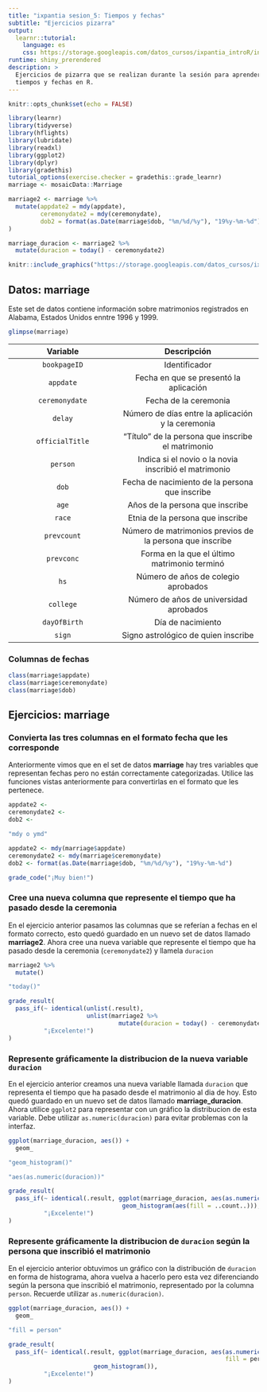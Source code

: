 ```yaml
---
title: "ixpantia sesion_5: Tiempos y fechas"
subtitle: "Ejercicios pizarra"
output: 
  learnr::tutorial:
    language: es
    css: https://storage.googleapis.com/datos_cursos/ixpantia_introR/intro_r.css
runtime: shiny_prerendered
description: >
  Ejercicios de pizarra que se realizan durante la sesión para aprender sobre
  tiempos y fechas en R.
---
```


<style>
@import url('https://fonts.googleapis.com/css2?family=Roboto+Mono&family=Roboto+Slab&family=Source+Sans+Pro:wght@300;400&display=swap');

@import url('https://fonts.googleapis.com/css2?family=Lato&display=swap');
</style> 

```r
knitr::opts_chunk$set(echo = FALSE)

library(learnr)
library(tidyverse)
library(hflights)
library(lubridate)
library(readxl)
library(ggplot2)
library(dplyr)
library(gradethis)
tutorial_options(exercise.checker = gradethis::grade_learnr)
marriage <- mosaicData::Marriage

marriage2 <- marriage %>% 
  mutate(appdate2 = mdy(appdate),
         ceremonydate2 = mdy(ceremonydate),
         dob2 = format(as.Date(marriage$dob, "%m/%d/%y"), "19%y-%m-%d")
)

marriage_duracion <- marriage2 %>% 
  mutate(duracion = today() - ceremonydate2)
```

```r
knitr::include_graphics("https://storage.googleapis.com/datos_cursos/ixpantia_introR/ixpantia_logo.png")   
```


## Datos: **marriage**

Este set de datos contiene información sobre matrimonios registrados en Alabama, Estados Unidos enntre 1996 y 1999. 
```r
glimpse(marriage)
```

| Variable | Descripción |
|:--------:|:-----------:|
| `bookpageID` | Identificador |
| `appdate` | Fecha en que se presentó la aplicación |
| `ceremonydate` |  Fecha de la ceremonia | 
| `delay` | Número de días entre la aplicación y la ceremonia |
| `officialTitle` | "Título" de la persona que inscribe el matrimonio |
| `person` | Indica si el novio o la novia inscribió el matrimonio |
| `dob` | Fecha de nacimiento de la persona que inscribe |
| `age` | Años de la persona que inscribe |
| `race` | Etnia de la persona que inscribe |
| `prevcount` | Número de matrimonios previos de la persona que inscribe |
| `prevconc` | Forma en la que el último matrimonio terminó |
| `hs` | Número de años de colegio aprobados |
| `college` | Número de años de universidad aprobados |
| `dayOfBirth` | Día de nacimiento |
| `sign` | Signo astrológico de quien inscribe |


### Columnas de fechas

```r
class(marriage$appdate)
class(marriage$ceremonydate)
class(marriage$dob)
```

## Ejercicios: **marriage**

### Convierta las tres columnas en el formato fecha que les corresponde

Anteriormente vimos que en el set de datos **marriage** hay tres variables que representan fechas pero no están correctamente categorizadas. Utilice las funciones vistas anteriormente para convertirlas en el formato que les pertenece. 
```r
appdate2 <- 
ceremonydate2 <- 
dob2 <- 
```

```r
"mdy o ymd"
```

```r
appdate2 <- mdy(marriage$appdate)
ceremonydate2 <- mdy(marriage$ceremonydate)
dob2 <- format(as.Date(marriage$dob, "%m/%d/%y"), "19%y-%m-%d")
```

```r
grade_code("¡Muy bien!")
```

### Cree una nueva columna que represente el tiempo que ha pasado desde la ceremonia 

En el ejercicio anterior pasamos las columnas que se referían a fechas en el formato correcto, esto quedó guardado en un nuevo set de datos llamado **marriage2**. Ahora cree una nueva variable que represente el tiempo que ha pasado desde la ceremonia (`ceremonydate2`) y llamela `duracion`
```r
marriage2 %>% 
  mutate()
```

```r
"today()"
```

```r
grade_result(
  pass_if(~ identical(unlist(.result), 
                      unlist(marriage2 %>% 
                               mutate(duracion = today() - ceremonydate))),
          "¡Excelente!")
)
```

### Represente gráficamente la distribucion de la nueva variable `duracion`

En el ejercicio anterior creamos una nueva variable llamada `duracion` que representa el tiempo que ha pasado desde el matrimonio al dia de hoy. Esto quedó guardado en un nuevo set de datos llamado **marriage_duracion**. Ahora utilice `ggplot2` para representar con un gráfico la distribucion de esta variable. Debe utilizar `as.numeric(duracion)` para evitar problemas con la interfaz. 

```r
ggplot(marriage_duracion, aes()) +
  geom_
```

```r
"geom_histogram()"
```

```r
"aes(as.numeric(duracion))"
```

```r
grade_result(
  pass_if(~ identical(.result, ggplot(marriage_duracion, aes(as.numeric(duracion))) +
                                geom_histogram(aes(fill = ..count..))),
          "¡Excelente!")
)
```

### Represente gráficamente la distribucion de  `duracion` según la persona que inscribió el matrimonio

En el ejercicio anterior obtuvimos un gráfico con la distribución de `duracion` en forma de histograma, ahora vuelva a hacerlo pero esta vez diferenciando según la persona que inscribió el matrimonio, representado por la columna `person`. Recuerde utilizar `as.numeric(duracion)`. 

```r
ggplot(marriage_duracion, aes()) +
  geom_
```

```r
"fill = person"
```

```r
grade_result(
  pass_if(~ identical(.result, ggplot(marriage_duracion, aes(as.numeric(duracion),
                                                             fill = person)) +
                        geom_histogram()),
          "¡Excelente!")
)
```

